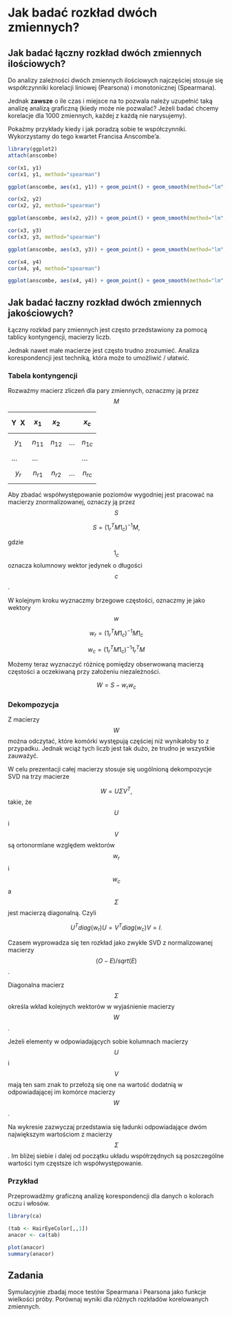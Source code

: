 # Jak badać rozkład dwóch zmiennych?

## Jak badać łączny rozkład dwóch zmiennych ilościowych?

Do analizy zależności dwóch zmiennych ilościowych najczęściej  stosuje się współczynniki korelacji liniowej (Pearsona) i monotonicznej (Spearmana).

Jednak **zawsze** o ile czas i miejsce na to pozwala należy uzupełnić taką analizę analizą graficzną (kiedy może nie pozwalać? Jeżeli badać chcemy korelacje dla 1000 zmiennych, każdej z każdą nie narysujemy). 

Pokażmy przykłady kiedy i jak poradzą sobie te współczynniki.
Wykorzystamy do tego kwartet Francisa Anscombe'a.

```r
library(ggplot2)
attach(anscombe)

cor(x1, y1)
cor(x1, y1, method="spearman")

ggplot(anscombe, aes(x1, y1)) + geom_point() + geom_smooth(method="lm", color="grey", se=FALSE)
```

```r
cor(x2, y2)
cor(x2, y2, method="spearman")

ggplot(anscombe, aes(x2, y2)) + geom_point() + geom_smooth(method="lm", color="grey", se=FALSE)
```

```r
cor(x3, y3)
cor(x3, y3, method="spearman")

ggplot(anscombe, aes(x3, y3)) + geom_point() + geom_smooth(method="lm", color="grey", se=FALSE)
```

```r
cor(x4, y4)
cor(x4, y4, method="spearman")

ggplot(anscombe, aes(x4, y4)) + geom_point() + geom_smooth(method="lm", color="grey", se=FALSE)
```


## Jak badać łaczny rozkład dwóch zmiennych jakościowych?

Łączny rozkład pary zmiennych jest często przedstawiony za pomocą tablicy kontyngencji, macierzy liczb.

Jednak nawet małe macierze jest często trudno zrozumieć. Analiza korespondencji jest techniką, która może to umożliwić / ułatwić.

### Tabela kontyngencji

Rozważmy macierz zliczeń dla pary zmiennych, oznaczmy ją przez $$M$$

| Y \ X | $$x_1$$ | $$x_2$$ |   | $$x_c$$ |
|---|---|---|---|---|
| $$y_1$$ | $$n_{11}$$ | $$n_{12}$$ | ... | $$n_{1c}$$ |
| ...  |  ... |   |   | ...  |
| $$y_r$$ | $$n_{r1}$$ | $$n_{r2}$$ | ... | $$n_{rc}$$ |


Aby zbadać współwystępowanie poziomów wygodniej jest pracować na macierzy znormalizowanej, oznaczy ją przez $$S$$

$$
S = (1^T_r M 1_c)^{-1}M,
$$

gdzie $$1_c$$ oznacza kolumnowy wektor jedynek o długości $$c$$.

W kolejnym kroku wyznaczmy brzegowe częstości, oznaczmy je jako wektory $$w$$

$$
w_r = (1^T_r M 1_c)^{-1}M1_c
$$

$$
w_c = (1^T_r M 1_c)^{-1}1^T_{r}M
$$

Możemy teraz wyznaczyć różnicę pomiędzy obserwowaną macierzą częstości a oczekiwaną przy założeniu niezależności.

$$
W = S - w_r w_c
$$

### Dekompozycja

Z macierzy $$W$$ można odczytać, które komórki występują częściej niż wynikałoby to z przypadku. Jednak wciąż tych liczb jest tak dużo, że trudno je wszystkie zauważyć.

W celu prezentacji całej macierzy stosuje się uogólnioną dekompozycje SVD na trzy macierze

$$
W = U \Sigma V^T,
$$
takie, że $$U$$ i $$V$$ są ortonormlane względem wektorów $$w_r$$ i $$w_c$$ a $$\Sigma$$ jest macierzą diagonalną. Czyli

$$
U^T diag(w_r) U = V^T diag(w_c) V = I.
$$

Czasem wyprowadza się ten rozkład jako zwykłe SVD z normalizowanej macierzy $$(O-E)/sqrt(E)$$.

Diagonalna macierz $$\Sigma$$ określa wkład kolejnych wektorów w wyjaśnienie macierzy $$W$$.

Jeżeli elementy w odpowiadających sobie kolumnach macierzy $$U$$ i $$V$$ mają ten sam znak to przełożą się one na wartość dodatnią w odpowiadającej im komórce macierzy $$W$$. 

Na wykresie zazwyczaj przedstawia się ładunki odpowiadające dwóm największym wartościom z macierzy $$\Sigma$$. Im bliżej siebie i dalej od początku układu współrzędnych są poszczególne wartości tym częstsze ich współwystępowanie.


### Przykład

Przeprowadźmy graficzną analizę korespondencji dla danych o kolorach oczu i włosów.

```r
library(ca)

(tab <- HairEyeColor[,,1])
anacor <- ca(tab)

plot(anacor)
summary(anacor)
```


## Zadania

Symulacyjnie zbadaj moce testów Spearmana i Pearsona jako funkcje wielkości próby.
Porównaj wyniki dla różnych rozkładów korelowanych zmiennych.


